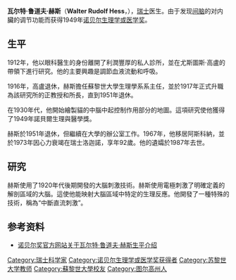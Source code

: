 {{Infobox scientist
| name              = Walter Rudolf Hess[[File:Nobel_prize_medal.svg|25px]]
| image             = Walter Hess.jpg
| image_size        = 
| birth_date        = {{birth date|1881|3|17|mf=y}}
| birth_place       = [[弗勞恩費爾德|弗勞恩費爾德]], [[瑞士|瑞士]]
| death_date        = {{death date and age|1973|8|12|1881|3|17|mf=y}}
| death_place       = [[羅加諾|羅加諾]] [[瑞士|瑞士]]
| nationality       = [[瑞士|瑞士]]
| field             = [[生理學|生理學]]
| work_institutions = [[蘇黎世大學|蘇黎世大學]], [[蘇黎世聯邦理工學院|蘇黎世聯邦理工學院]]
| alma_mater        = [[蘇黎世大學|蘇黎世大學]]
| prizes            = [[诺贝尔生理学或医学奖|诺贝尔生理学或医学奖]] (1949)
}}
'''瓦尔特·鲁道夫·赫斯'''（'''Walter Rudolf Hess'''，{{bd|1881年|3月17日|1973年|4月12日}}），[[瑞士|瑞士]]医生。由于发现[[间脑|间脑]]的对内臟的调节功能而获得1949年[[诺贝尔生理学或医学奖|诺贝尔生理学或医学奖]]。

== 生平 ==
1912年，他以眼科醫生的身份離開了利潤豐厚的私人診所，並在尤斯圖斯·高盧的帶領下進行研究。他的主要興趣是調節血液流動和呼吸。

1916年，高盧退休，赫斯擔任蘇黎世大學生理學系系主任，並於1917年正式升職為該研究所的正教授和所長，直到1951年退休。

在1930年代，他開始繪製貓的中腦中起控制作用部分的地圖。這項研究使他獲得了1949年諾貝爾生理與醫學獎。

赫斯於1951年退休，但繼續在大學的辦公室工作。1967年，他移居阿斯科納，並於1973年因心力衰竭在瑞士洛迦諾，享年92歲。他的遺孀於1987年去世。

== 研究 ==
赫斯使用了1920年代後期開發的大腦刺激技術。赫斯使用電極刺激了明確定義的解剖區域的大腦。這使他能映射大腦區域中特定的生理反應。他開發了一種特殊的技術，稱為“中斷直流刺激”。

== 参考资料 ==
* [http://nobelprize.org/nobel_prizes/medicine/laureates/1949/hess-bio.html 诺贝尔奖官方网站关于瓦尔特·鲁道夫·赫斯生平介绍] {{Wayback|url=http://nobelprize.org/nobel_prizes/medicine/laureates/1949/hess-bio.html |date=20100412011323 }}

{{諾貝爾生理學或醫學獎獲得者 (1926年-1950年)}}

{{Authority control}}
{{DEFAULTSORT:Hess, Walter Rudolf}}
[[Category:瑞士科学家|Category:瑞士科学家]]
[[Category:诺贝尔生理学或医学奖获得者|Category:诺贝尔生理学或医学奖获得者]]
[[Category:苏黎世大学教师|Category:苏黎世大学教师]]
[[Category:蘇黎世大學校友|Category:蘇黎世大學校友]]
[[Category:图尔高州人|Category:图尔高州人]]